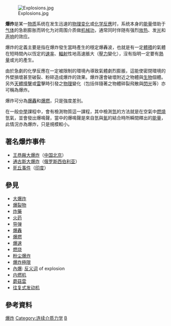 {{不是|大爆炸|爆破}}

{{Unreferenced|time=2015-06-29T13:08:27+00:00}}

[[File:Explosions.jpg|thumb]]

'''爆炸'''是某一[[物质|物质]]系统在发生迅速的[[物理变化|物理变化]]或[[化学反應|化学反應]]时，系统本身的[[能量|能量]]借助于[[气体|气体]]的急剧膨胀而转化为对周围介质做[[功|机械功]]，通常同时伴随有强烈[[放热反應|放热]]、发[[光|光]]和[[声音|声响]]的效应。

爆炸的定義主要是指在爆炸發生當時產生的穩定爆轟波，也就是有一定[[體積|體積]]的氣體在短時間內以恆定的[[爆速|速率]]、[[輻射|輻射]]性地高速脹大（[[壓力|壓力]]變化），沒有指明一定要有[[熱量|熱量]]或光的產生。

由於急劇的化學反應在一定被限制的環境內導致氣體劇烈膨脹，這能使密閉環境的外壁損壞甚至破裂、粉碎造成爆炸的效果。爆炸還會破壞附近之物體與[[生物|生物]]個體。另外[[天體|天體]][[撞擊|撞擊]]或[[雷|雷]]擊時引發之[[物理|物理]]變化（包括伴隨著之物體碎裂飛散與[[閃光|閃光]]等）亦可稱為爆炸。

爆炸可分為[[爆轟|爆轟]]和[[爆燃|爆燃]]，只是強度差別。

在一般[[中學|中學]]課程中，會有檢測物質這一課程，其中檢測[[氫|氫]]的方法就是在空氣中[[燃燒|燃燒]]氫氣，並會發出爆鳴聲，當中的爆鳴聲是來自氫與[[氧|氧]]的結合時所瞬間釋出的[[能量|能量]]，此情況亦為爆炸，只是規模較小。

== 著名爆炸事件 ==
*[[王恭廠大爆炸|王恭厰大爆炸]]（[[中华人民共和国|中国]][[北京市|北京]]）
*[[通古斯大爆炸|通古斯大爆炸]]（[[俄罗斯|俄罗斯]][[西伯利亚|西伯利亚]]）
*[[死丘事件|死丘事件]]（[[印度|印度]]）

== 參見 ==
{{portal|化學}}
*[[大爆炸|大爆炸]]
*[[爆裂物|爆裂物]]
*[[炸藥|炸藥]]
*[[火药|火药]]
*[[导弹|导弹]]
*[[爆轟|爆轟]]
*[[爆燃|爆燃]]
*[[爆速|爆速]]
* [[燃烧|燃烧]]
* [[粉尘爆炸|粉尘爆炸]]
* [[爆炸極限|爆炸極限]]
* [[內爆|內爆]]: [[反义词|反义词]] of explosion
* [[内燃机|内燃机]]
* [[蘑菇雲|蘑菇雲]]
* [[往复式发动机|往复式发动机]]

==參考資料==
{{reflist}}
[[Category:爆炸|]]
[[Category:连续介质力学|Category:连续介质力学]]
[[Category:化学反应|B]]